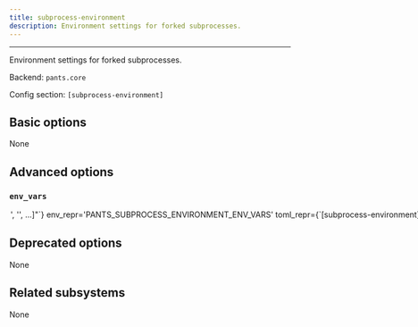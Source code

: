```yaml
---
title: subprocess-environment
description: Environment settings for forked subprocesses.
---
```



---

Environment settings for forked subprocesses.

Backend: <span className="color--primary">`pants.core`</span>

Config section: <span className="color--primary">`[subprocess-environment]`</span>

<span className={styles.options}>

## Basic options

None

## Advanced options

### `env_vars`

<Option
  cli_repr={`--subprocess-environment-env-vars="['<str>', '<str>', ...]"`}
  env_repr='PANTS_SUBPROCESS_ENVIRONMENT_ENV_VARS'
  toml_repr={`[subprocess-environment]
env_vars = [
    '<str>',
    '<str>',
    ...,
]`}
  default_repr={`[\n  "LANG",\n  "LC_CTYPE",\n  "LC_ALL",\n  "SSL_CERT_FILE",\n  "SSL_CERT_DIR"\n]`}
  target_field_name='subprocess_environment_env_vars'
>

Environment variables to set for process invocations.

Entries are either strings in the form `ENV_VAR=value` to set an explicit value; or just `ENV_VAR` to copy the value from Pants&#x27;s own environment.

See https://www.pantsbuild.org/v2.20/docs/options#addremove-semantics for how to add and remove Pants&#x27;s default for this option.

</Option>

## Deprecated options

None

## Related subsystems

None

</span>
